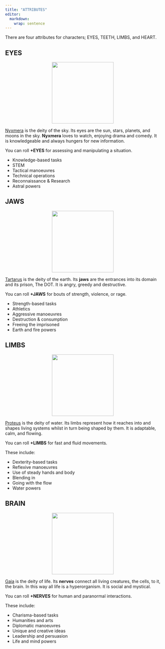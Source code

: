 ```yaml
---
title: "ATTRIBUTES"
editor: 
  markdown: 
    wrap: sentence
---
```


There are four attributes for characters; EYES, TEETH, LIMBS, and HEART.

## EYES
<center>
![](images/eyes_attribute.png){style="width:200px"}
</center>

[Nyxmera](https://m-gemmell.github.io/Primeval_Deities_FIST/nyxmera.html) is the deity of the sky. Its eyes are the sun, stars, planets, and moons in the sky. __Nyxmera__ loves to watch, enjoying drama and comedy. It is knowledgeable and always hungers for new information.

You can roll __+EYES__ for assessing and manipulating a situation.

- Knowledge-based tasks
- STEM
- Tactical manoeuvres
- Technical operations
- Reconnaissance & Research
- Astral powers


## JAWS
<center>
![](images/jaws_attribute.png){style="width:200px"}
</center>

[Tartarus](https://m-gemmell.github.io/Primeval_Deities_FIST/tartarus.html) is the deity of the earth. Its __jaws__ are the entrances into its domain and its prison, The DOT. It is angry, greedy and destructive.

You can roll __+JAWS__ for bouts of strength, violence, or rage.

- Strength-based tasks
- Athletics
- Aggressive manoeuvres
- Destruction & consumption
- Freeing the imprisoned
- Earth and fire powers

## LIMBS
<center>
![](images/limbs_attribute.png){style="width:200px"}
</center>

[Proteus](https://m-gemmell.github.io/Primeval_Deities_FIST/proteus.html) is the deity of water.
Its limbs represent how it reaches into and shapes living systems whilst in turn being shaped by them.
It is adaptable, calm, and flowing.

You can roll __+LIMBS__ for fast and fluid movements.

These include:

- Dexterity-based tasks
- Reflexive manoeuvres
- Use of steady hands and body
- Blending in
- Going with the flow
- Water powers

## BRAIN
<center>
![](images/nerves_attribute_final.png){style="width:200px"}
</center>

[Gaia](https://m-gemmell.github.io/Primeval_Deities_FIST/gaia.html) is the deity of life.
Its __nerves__ connect all living creatures, the cells, to it, the brain. 
In this way all life is a hyperorganism. 
It is social and mystical.

You can roll __+NERVES__ for human and paranormal interactions.

These include:

- Charisma-based tasks
- Humanities and arts
- Diplomatic manoeuvres
- Unique and creative ideas
- Leadership and persuasion
- Life and mind powers